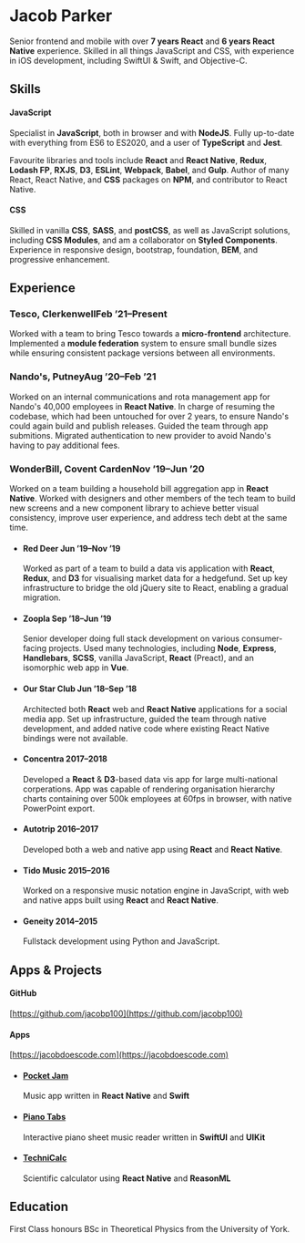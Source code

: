 

# Jacob Parker

<Lead>Senior frontend and mobile with over **7 years React** and **6 years React Native** experience. Skilled in all things JavaScript and CSS, with experience in iOS development, including SwiftUI & Swift, and Objective-C.</Lead>

## Skills

#### JavaScript

Specialist in **JavaScript**, both in browser and with **NodeJS**. Fully up-to-date with everything from ES6 to ES2020, and a user of **TypeScript** and **Jest**.

Favourite libraries and tools include **React** and **React Native**, **Redux**, **Lodash FP**, **RXJS**, **D3**, **ESLint**, **Webpack**, **Babel**, and **Gulp**. Author of many React, React Native, and **CSS** packages on **NPM**, and contributor to React Native.

#### CSS

Skilled in vanilla **CSS**, **SASS**, and **postCSS**, as well as JavaScript solutions, including **CSS Modules**, and am a collaborator on **Styled Components**. Experience in responsive design, bootstrap, foundation, **BEM**, and progressive enhancement.

## Experience

### Tesco, Clerkenwell<time>Feb &rsquo;21&ndash;Present</time>

Worked with a team to bring Tesco towards a **micro-frontend** architecture. Implemented a **module federation** system to ensure small bundle sizes while ensuring consistent package versions between all environments.

### Nando's, Putney<time>Aug &rsquo;20&ndash;Feb &rsquo;21</time>

Worked on an internal communications and rota management app for Nando's 40,000 employees in **React Native**. In charge of resuming the codebase, which had been untouched for over 2 years, to ensure Nando's could again build and publish releases. Guided the team through app submitions. Migrated authentication to new provider to avoid Nando's having to pay additional fees.

### WonderBill, Covent Carden<time>Nov &rsquo;19&ndash;Jun &rsquo;20</time>

Worked on a team building a household bill aggregation app in **React Native**. Worked with designers and other members of the tech team to build new screens and a new component library to achieve better visual consistency, improve user experience, and address tech debt at the same time.

<ul className={classNames("timelist")}>

<li>

#### Red Deer<span> </span><time>Jun &rsquo;19&ndash;Nov &rsquo;19</time>

Worked as part of
a team to build a data vis application with **React**, **Redux**, and **D3** for
visualising market data for a hedgefund. Set up key infrastructure to bridge the
old jQuery site to React, enabling a gradual migration.

</li>

<li>

#### Zoopla<span> </span><time>Sep &rsquo;18&ndash;Jun &rsquo;19</time>

Senior developer doing full stack development on various consumer-facing projects. Used many technologies, including **Node**, **Express**, **Handlebars**, **SCSS**, vanilla JavaScript, **React** (Preact), and an isomorphic web app in **Vue**.

</li>

<li>

#### Our Star Club<span> </span><time>Jun &rsquo;18&ndash;Sep &rsquo;18</time>

Architected both **React** web and **React Native** applications for a social media app. Set up infrastructure, guided the team through native development, and added native code where existing React Native bindings were not available.

</li>

<li>

#### Concentra<span> </span><time>2017&ndash;2018</time>

Developed a **React** &amp; **D3**-based data vis app for large multi-national corperations. App was capable of rendering organisation hierarchy charts containing over 500k employees at 60fps in browser, with native PowerPoint export.

</li>

<li>

#### Autotrip<span> </span><time>2016&ndash;2017</time>

Developed both a web and native app using **React** and **React Native**.

</li>

<li>

#### Tido Music<span> </span><time>2015&ndash;2016</time>

Worked on a responsive music notation engine in JavaScript, with web and native apps built using **React** and **React Native**.

</li>

<li>

#### Geneity<span> </span><time>2014&ndash;2015</time>

Fullstack development using Python and JavaScript.

</li>

</ul>

## Apps & Projects

<div style={{ position: "relative" }}>

#### GitHub

[https://github.com/jacobp100](https://github.com/jacobp100)

#### Apps

[https://jacobdoescode.com](https://jacobdoescode.com)

</div>

<ul>

<li>

#### [Pocket Jam](https://jacobdoescode.com/pocket-jam)

Music app written in **React Native** and **Swift**

</li>

<li>

#### [Piano Tabs](https://jacobdoescode.com/piano-tabs)

Interactive piano sheet music reader written in **SwiftUI** and **UIKit**

</li>

<li>

#### [TechniCalc](https://jacobdoescode.com/technicalc)

Scientific calculator using **React Native** and **ReasonML**

</li>

</ul>

## Education

First Class honours BSc in Theoretical Physics from the University of York.
